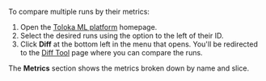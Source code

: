 To compare multiple runs by their metrics:

1. Open the [Toloka ML platform](https://tolokamodels.tech/) homepage.
2. Select the desired runs using the option to the left of their ID.
3. Click **Diff** at the bottom left in the menu that opens. You'll be redirected to the [Diff Tool](https://tolokamodels.tech/diff) page where you can compare the runs.

The **Metrics** section shows the metrics broken down by name and slice.

